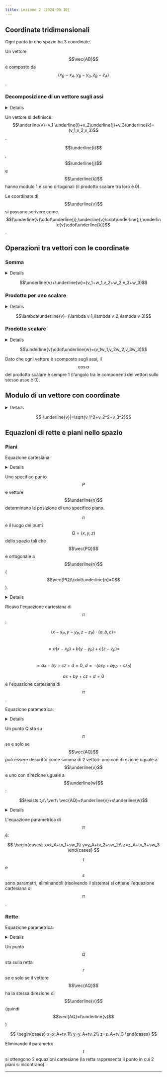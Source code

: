 ```yaml
---
title: Lezione 2 (2024-09-10)
---
```



## Coordinate tridimensionali

Ogni punto in uno spazio ha 3 coordinate.

Un vettore $$\vec{AB}$$ è composto da $$(x_B-x_A, y_B-y_a, z_B-z_A)$$.

### Decomposizione di un vettore sugli assi

<Details summary="Dati">

$$\underline{i}$$, $$\underline{j}$$ e $$\underline{k}$$, versori paralleli agli
assi cartesiani x, y e z.

</Details>

Un vettore si definisce:
$$\underline{v}=v_1 \underline{i}+v_2\underline{j}+v_3\underline{k}=(v_1,v_2,v_3)$$.

$$\underline{i}$$, $$\underline{j}$$ e $$\underline{k}$$ hanno modulo 1 e sono
ortogonali (il prodotto scalare tra loro è 0).

Le coordinate di $$\underline{v}$$ si possono scrivere come
$$(\underline{v}\cdot\underline{i},\underline{v}\cdot\underline{j},\underline{v}\cdot\underline{k})$$.

## Operazioni tra vettori con le coordinate

### Somma

<Details summary="Dati">

- $$\underline{v}=(v_1,v_2,v_3)$$;
- $$\underline{w}=(w_1,w_2,w_3)$$;

</Details>

$$\underline{v}+\underline{w}=(v_1+w_1,v_2+w_2,v_3+w_3)$$

### Prodotto per uno scalare

<Details summary="Dati">

- $$\underline{v}=(v_1,v_2,v_3)$$;
- $$\lambda\in{R}$$;

</Details>

$$\lambda\underline{v}=(\lambda v_1,\lambda v_2,\lambda v_3)$$

### Prodotto scalare

<Details summary="Dati">

- $$\underline{v}=(v_1,v_2,v_3)$$;
- $$\underline{w}=(w_1,w_2,w_3)$$;

</Details>

$$\underline{v}\cdot\underline{w}=(v_1w_1,v_2w_2,v_3w_3)$$

Dato che ogni vettore è scomposto sugli assi, il $$\cos{\alpha}$$ del prodotto
scalare è sempre 1 (l'angolo tra le componenti dei vettori sullo stesso asse è
0).

## Modulo di un vettore con coordinate

<Details summary="Dati">

- $$\underline{v}=(v_1,v_2,v_3)$$.

</Details>

$$|\underline{v}|=\sqrt{v_1^2+v_2^2+v_3^2}$$

## Equazioni di rette e piani nello spazio

### Piani

Equazione cartesiana:

<Details summary="Dati">

- $$\pi$$: un piano nello spazio;
- $$P$$: punto su $$\pi$$;
- $$\underline{n}$$: un vettore normale (ortogonale) a $$\pi$$;

</Details>

Uno specifico punto $$P$$ e vettore $$\underline{n}$$ determinano la posizione
di uno specifico piano.

$$\pi$$ è il luogo dei punti $$Q=(x,y,z)$$ dello spazio tali che $$\vec{PQ}$$ è
ortogonale a $$\underline{n}$$ ($$\vec{PQ}\cdot\underline{n}=0$$).

<Details summary="Dati">

- $$P=(x_P,y_P,z_P)$$;
- $$\underline{n}=(a,b,c)$$;
- $$\vec{PQ}=(x-x_P,y-y_P,z-z_P)$$;
- $$\vec{PQ}\cdot\underline{n}=0$$;

</Details>

<Card title="Dimostrazione">

Ricavo l'equazione cartesiana di $$\pi$$:

$$(x-x_P,y-y_P,z-z_P)\cdot(a,b,c)=$$  
$$=a(x-x_P)+b(y-y_P)+c(z-z_P)=$$  
$$=ax+by+cz+d=0,\ d=-(ax_P+by_P+cz_P)$$

</Card>

$$ax+by+cz+d=0$$ è l'equazione cartesiana di $$\pi$$.

Equazione parametrica:

<Details summary="Dati">

- A,B,C 3 punti non allineati;
- un piano $$\pi$$ che li contiene;
- $$\underline{v}=\vec{AB}$$;
- $$\underline{w}=\vec{AC}$$;

</Details>

Un punto Q sta su $$\pi$$ se e solo se $$\vec{AQ}$$ può essere descritto come
somma di 2 vettori: uno con direzione uguale a $$\underline{v}$$ e uno con
direzione uguale a $$\underline{w}$$:

$$\exists t,s\ \vert\ \vec{AQ}=t\underline{v}+s\underline{w}$$

<Details summary="Dati">

- $$A=(x_A,y_A,z_A)$$;
- $$B=(x_B,y_B.z_B)$$;
- $$C=(x_C,y_C,z_C)$$;
- $$Q=(x,y,z)$$;
- $$\underline{v}=\vec{AB}=(v_1,v_2,v_3)$$;
- $$\underline{w}=\vec{AC}=(w_1,w_2,w_3)$$;
- $$\vec{AQ}=(x-x_A,y-y_A,z-z_A)$$

</Details>

L'equazione parametrica di $$\pi$$ è:

$$
\begin{cases}
x=x_A+tv_1+sw_1\\
y=y_A+tv_2+sw_2\\
z=z_A+tv_3+sw_3
\end{cases}
$$

$$t$$ e $$s$$ sono parametri, eliminandoli (risolvendo il sistema) si ottiene
l'equazione cartesiana di $$\pi$$.

### Rette

Equazione parametrica:

<Details summary="Dati">

- una retta $$r$$ determinata da 2 punti distinti in uno spazio;
- $$\underline{v}=\vec{AB}$$ il vettore direzionale della retta $$r$$;
- $$t\in{R}$$;

</Details>

Un punto $$Q$$ sta sulla retta $$r$$ se e solo se il vettore $$\vec{AQ}$$ ha la
stessa direzione di $$\underline{v}$$ (quindi $$\vec{AQ}=t\underline{v}$$)

$$
\begin{cases}
x=x_A+tv_1\\
y=y_A+tv_2\\
z=z_A+tv_3
\end{cases}
$$

Eliminando il parametro $$t$$ si ottengono 2 equazioni cartesiane (la retta
rappresenta il punto in cui 2 piani si incontrano).

---

<CardGrid>
  <LinkCard
    title="Appunti di Andrea"
    href="https://drive.google.com/file/d/1DxOGPMR8Z9Pg9r0gs9FH0CtO5bdDJRfA/view"
  />
</CardGrid>
